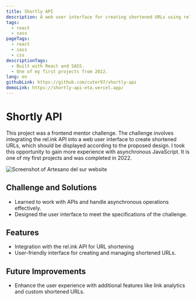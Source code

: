 ```yaml
---
title: Shortly API
description: A web user interface for creating shortened URLs using rel.ink API.
tags:
  - react
  - sass
pageTags:
  - react
  - sass
  - css
descriptionTags:
  - Built with React and SASS.
  - One of my first projects from 2022.
lang: en
githubLink: https://github.com/cuter97/shortly-api
demoLink: https://shortly-api-eta.vercel.app/
---
```


# Shortly API

This project was a frontend mentor challenge. The challenge involves integrating the rel.ink API into a web user interface to create shortened URLs, which should be displayed according to the proposed design. I took this opportunity to gain more experience with asynchronous JavaScript. It is one of my first projects and was completed in 2022.

![Screenshot of Artesano del sur website](/img/img-3.webp)

## Challenge and Solutions

- Learned to work with APIs and handle asynchronous operations effectively.
- Designed the user interface to meet the specifications of the challenge.

## Features

- Integration with the rel.ink API for URL shortening
- User-friendly interface for creating and managing shortened URLs.

## Future Improvements

- Enhance the user experience with additional features like link analytics and custom shortened URLs.
